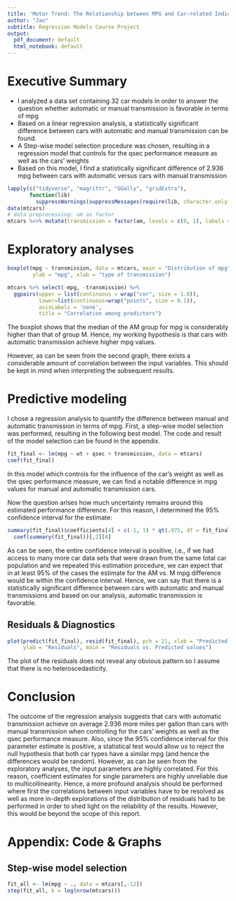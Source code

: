 ```yaml
---
title: 'Motor Trend: The Relationship between MPG and Car-related Indicators'
author: "Jan"
subtitle: Regression Models Course Project
output:
  pdf_document: default
  html_notebook: default
---
```



# Executive Summary

- I analyzed a data set containing 32 car models in order to answer the question whether automatic or manual transmission is favorable in terms of mpg
- Based on a linear regression analysis, a statistically significant difference between cars with automatic and manual transmission can be found.
- A Step-wise model selection procedure was chosen, resulting in a regression model that controls for the qsec performance measure as well as the cars' weights
- Based on this model, I find a statistically significant difference of 2.936 mpg between cars with automatic versus cars with manual transmission

```r
lapply(c("tidyverse", "magrittr", "GGally", "gridExtra"), 
       function(lib) 
         suppressWarnings(suppressMessages(require(lib, character.only = T))))
data(mtcars)
# data preprocessing: am as factor
mtcars %<>% mutate(transmission = factor(am, levels = c(0, 1), labels = c(" M", " AM")))
```

# Exploratory analyses

```r
boxplot(mpg ~ transmission, data = mtcars, main = "Distribution of mpg", 
        ylab = "mpg", xlab = "type of transmission")

mtcars %>% select(-mpg, -transmission) %>% 
  ggpairs(upper = list(continuous = wrap("cor", size = 1.8)), 
          lower=list(continuous=wrap("points", size = 0.1)), 
          axisLabels = 'none',
          title = "Correlation among predictors")
```
The boxplot shows that the median of the AM group for mpg is considerably higher than that of group M. Hence, my working hypothesis is that cars with automatic transmission achieve higher mpg values.

However, as can be seen from the second graph, there exists a considerable amount of correlation between the input variables. This should be kept in mind when interpreting the subsequent results.

# Predictive modeling

I chose a regression analysis to quantify the difference between manual and automatic transmission in terms of mpg. First, a step-wise model selection was performed, resulting in the following best model. The code and result of the model selection can be found in the appendix.

```r
fit_final <- lm(mpg ~ wt + qsec + transmission, data = mtcars)
coef(fit_final)
```

In this model which controls for the influence of the car's weight as well as the qsec performance measure, we can find a notable difference in mpg values for manual and automatic transmission cars. 

Now the question arises how much uncertainty remains around this estimated performance difference. For this reason, I determined the 95\% confidence interval for the estimate:

```r
summary(fit_final)$coefficients[4] + c(-1, 1) * qt(.975, df = fit_final$df) * 
  coef(summary(fit_final))[,2][4]
```

As can be seen, the entire confidence interval is positive, i.e., if we had access to many more car data sets that were drawn from the same total car population and we repeated this estimation procedure, we can expect that in at least 95\% of the cases the estimate for the AM vs. M mpg difference would be within the confidence interval. Hence, we can say that there is a statistically significant difference between cars with automatic and manual transmissions and based on our analysis, automatic transmission is favorable.

## Residuals & Diagnostics
```r
plot(predict(fit_final), resid(fit_final), pch = 21, xlab = "Predicted mpg",
     ylab = "Residuals", main = "Residuals vs. Predicted values")
```

The plot of the residuals does not reveal any obvious pattern so I assume that there is no heteroscedasticity. 

# Conclusion
The outcome of the regression analysis suggests that cars with automatic transmission achieve on average 2.936 more miles per gallon than cars with manual transmission when controlling for the cars' weights as well as the qsec performance measure. Also, since the 95\% confidence interval for this parameter estimate is positive, a statistical test would allow us to reject the null hypothesis that both car types have a similar mpg (and hence the differences would be random).
However, as can be seen from the exploratory analyses, the input parameters are highly correlated. For this reason, coefficient estimates for single parameters are highly unreliable due to multicollinearity. Hence, a more profound analysis should be performed where first the correlations between input variables have to be resolved as well as more in-depth explorations of the distribution of residuals had to be performed in order to shed light on the reliability of the results. However, this would be beyond the scope of this report.

# Appendix: Code & Graphs

## Step-wise model selection
```r
fit_all <- lm(mpg ~ ., data = mtcars[,-12])
step(fit_all, k = log(nrow(mtcars)))
```
